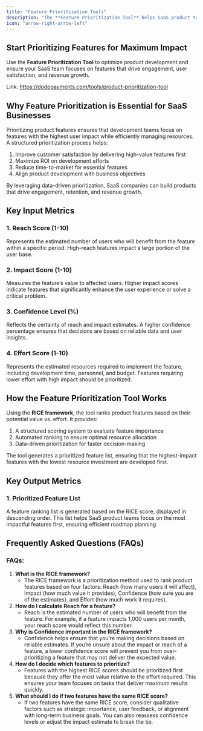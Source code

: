 ```yaml
---
title: "Feature Prioritization Tools"
description: "The **Feature Prioritization Tool** helps SaaS product teams prioritize feature development using the **RICE (Reach, Impact, Confidence, Effort) framework**. By assigning a RICE score to each feature, this tool ensures that high-impact, low-effort features are prioritized, maximizing development efficiency and business value."
icon: "arrow-right-arrow-left"
---
```


## **Start Prioritizing Features for Maximum Impact**

Use the **Feature Prioritization Tool** to optimize product development and ensure your SaaS team focuses on features that drive engagement, user satisfaction, and revenue growth.

Link: https://dodopayments.com/tools/product-prioritization-tool

## **Why Feature Prioritization is Essential for SaaS Businesses**

Prioritizing product features ensures that development teams focus on features with the highest user impact while efficiently managing resources. A structured prioritization process helps:

1. Improve customer satisfaction by delivering high-value features first
2. Maximize ROI on development efforts
3. Reduce time-to-market for essential features
4. Align product development with business objectives

By leveraging data-driven prioritization, SaaS companies can build products that drive engagement, retention, and revenue growth.

## **Key Input Metrics**

### **1. Reach Score (1-10)**

Represents the estimated number of users who will benefit from the feature within a specific period. High-reach features impact a large portion of the user base.

### **2. Impact Score (1-10)**

Measures the feature’s value to affected users. Higher impact scores indicate features that significantly enhance the user experience or solve a critical problem.

### **3. Confidence Level (%)**

Reflects the certainty of reach and impact estimates. A higher confidence percentage ensures that decisions are based on reliable data and user insights.

### **4. Effort Score (1-10)**

Represents the estimated resources required to implement the feature, including development time, personnel, and budget. Features requiring lower effort with high impact should be prioritized.

## **How the Feature Prioritization Tool Works**

Using the **RICE framework**, the tool ranks product features based on their potential value vs. effort. It provides:

1. A structured scoring system to evaluate feature importance
2. Automated ranking to ensure optimal resource allocation
3. Data-driven prioritization for faster decision-making

The tool generates a prioritized feature list, ensuring that the highest-impact features with the lowest resource investment are developed first.

## **Key Output Metrics**

### **1. Prioritized Feature List**

A feature ranking list is generated based on the RICE score, displayed in descending order. This list helps SaaS product teams focus on the most impactful features first, ensuring efficient roadmap planning.

## **Frequently Asked Questions (FAQs)**

### **FAQs:**

1. **What is the RICE framework?**
    - The RICE framework is a prioritization method used to rank product features based on four factors: Reach (how many users it will affect), Impact (how much value it provides), Confidence (how sure you are of the estimates), and Effort (how much work it requires).
2. **How do I calculate Reach for a feature?**
    - Reach is the estimated number of users who will benefit from the feature. For example, if a feature impacts 1,000 users per month, your reach score would reflect this number.
3. **Why is Confidence important in the RICE framework?**
    - Confidence helps ensure that you’re making decisions based on reliable estimates. If you’re unsure about the impact or reach of a feature, a lower confidence score will prevent you from over-prioritizing a feature that may not deliver the expected value.
4. **How do I decide which features to prioritize?**
    - Features with the highest RICE scores should be prioritized first because they offer the most value relative to the effort required. This ensures your team focuses on tasks that deliver maximum results quickly.
5. **What should I do if two features have the same RICE score?**
    - If two features have the same RICE score, consider qualitative factors such as strategic importance, user feedback, or alignment with long-term business goals. You can also reassess confidence levels or adjust the impact estimate to break the tie.